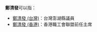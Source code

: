 '''鄭清發'''可以指：

*[[鄭清發_(台灣)|鄭清發 (台灣)]]：台灣澎湖縣議員
*[[鄭清發_(香港)|鄭清發 (香港)]]：香港職工會聯盟前任主席

{{disambig|Q清发|cat=三字郑姓人名消歧义}}